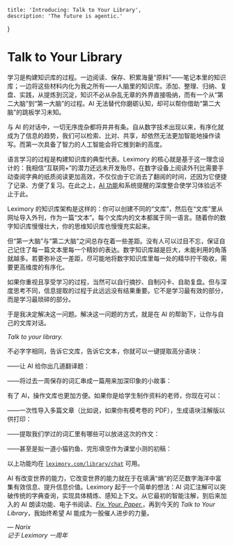 
    title: 'Introducing: Talk to Your Library',
    description: 'The future is agentic.'
}

# Talk to Your Library

学习是构建知识库的过程。一边阅读、保存、积累海量“原料”——笔记本里的知识库；一边将这些材料内化为我之所有——人脑里的知识库。添加、整理、归纳、复盘、实践，从提炼到沉淀，知识不必从杂乱无章的外界直接吸纳，而有一个从“第二大脑”到“第一大脑”的过程。AI 无法替代你磨砺认知，却可以帮你借助“第二大脑”的跳板学习未知。

与 AI 的对话中，一切无序庞杂都将井井有条。自从数字技术出现以来，有序化就成为了信息的趋势，我们可以检索、比对、共享，却依然无法更加智能地操作读写。而第一次具备了智力的人工智能会将它推到新的高度。

语言学习的过程是构建知识库的典型代表。Leximory 的核心就是基于这一理念设计的：我相信“互联网+”的潜力还远未开发殆尽，在数字设备上阅读外刊比需要手动查阅字典的纸质阅读更加高效，不仅仅由于它消去了翻阅的时间，还因为它便捷了记录、方便了复习。在此之上，[AI 功能](/about)和系统提醒的深度整合使学习体验远不止于此。

Leximory 的知识库架构是这样的：你可以创建不同的“文库”，然后在“文库”里从网址导入外刊，作为一篇“文本”。每个文库内的文本都属于同一语言。随着你的数字知识库慢慢壮大，你的思维知识库也慢慢充实起来。

但“第一大脑”与“第二大脑”之间总存在着一些差距。没有人可以过目不忘，保证自己记住了每一篇文本里每一个精妙的表达。数字知识库越是巨大，未能利用的角落就越多。若要弥补这一差距，尽可能地将数字知识库里每一处的精华拧干吸收，需要更高维度的有序化。

如果你重视且享受学习的过程，当然可以自行摘抄、自制闪卡、自助复盘。但与深度思考不同，信息提取的过程于此远远没有结果重要。它不是学习最有效的部分，而是学习最琐碎的部分。

于是我决定解决这一问题。解决这一问题的方式，就是在 AI 的帮助下，让你与自己的文库对话。

*Talk to your library.*

不必字字相同，告诉它文库，告诉它文本，你就可以一键提取高分语块：

<HighlightChunk />

——让 AI 给你出几道翻译题：

<TranslationDemo />

——将过去一周保存的词汇串成一篇用来加深印象的小故事：

<StoryDemo />

有了 AI，操作文库也更加方便。如果你是给学生制作资料的老师，你现在可以：

——一次性导入多篇文章（比如说，如果你有模考卷的 PDF），生成语块注解版以供打印：

<ImportDemo />

——提取我们学过的词汇里有哪些可以放进这次的作文：

<EssayDemo />

——甚至是拟一道小猫钓鱼、完形填空作为课堂小测的初稿：

<PaperDemo />

以上功能均在 [`leximory.com/library/chat`](/library/chat) 可用。

AI 有改变世界的能力，它改变世界的能力就在于在填满“熵”的茫茫数字海洋中富集有效信息、提升信息价值。Leximory 起于一个简单的想法：AI 词汇注解可以突破传统的字典查询，实现具体精炼、感知上下文。从它最初的智能注解，到后来加入的 AI 朗读功能、电子书阅读、[*Fix. Your. Paper.*](/fix)，再到今天的 *Talk to Your Library*，我始终希望 AI 能成为一股催人进步的力量。

<address class="text-right">— Narix<br/><span className="text-sm not-italic">记于 Leximory 一周年</span></address>
